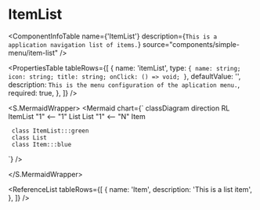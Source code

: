 

<Meta title="ApplicationModel/Components/SimpleMenu/ItemList/docs" />

# ItemList

<ComponentInfoTable
  name={'ItemList'}
  description={`This is a application navigation list of items.`}
  source="components/simple-menu/item-list"
/>

<PropertiesTable
  tableRows={[
    {
      name: 'itemList',
      type: `{
              name: string;
              icon: string;
              title: string;
              onClick: () => void;
            }`,
      defaultValue: '',
      description: `This is the menu configuration of the aplication menu.`,
      required: true,
    },
  ]}
/>

<S.MermaidWrapper>
<Mermaid
  chart={`
     classDiagram
     direction RL
     ItemList "1" <-- "1" List
     List "1" <-- "N" Item

     class ItemList:::green
     class List
     class Item:::blue

`}
/>

</S.MermaidWrapper>

<ReferenceList
  tableRows={[
    {
      name: 'Item',
      description: 'This is a list item',
    },
  ]}
/>
